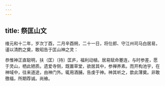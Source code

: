 ```yaml
---
---
---
```

title: 祭匡山文
---



维元和十二年，岁次丁酉，二月辛酉朔，二十一日，将仕郎、守江州司马白居易，谨以清酌之奠，敢昭告于匡山神之灵：

恭惟神正直聪明，扶（匡）〔持〕匡庐，福利动植。居易赋命蹇连，与时参差，愿于灵山，栖此陋质。遗爱寺侧，既置草堂，欲居其中，参禅养素。而开构池宇，在神域中，往来道途，由神门外。辄用酒脯，告虔于神。神其听之，歆此薄奠。非敢徼福，所期荐诚。尚飨。
